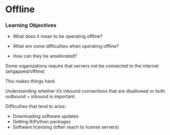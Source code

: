# Offline

::: callout-note
### Learning Objectives

-   What does it mean to be operating offline?

-   What are some difficulties when operating offline?

-   How can they be ameliorated?
:::

Some organizations require that servers not be connected to the internet (airgapped/offline)

This makes things hard.

Understanding whether it's inbound connections that are disallowed or both outbound + inbound is important.

Difficulties that tend to arise:

-   Downloading software updates
-   Getting R/Python packages
-   Software licensing (often reach to license servers)
